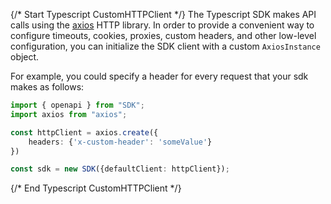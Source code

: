 {/* Start Typescript CustomHTTPClient */}
The Typescript SDK makes API calls using the [axios](https://axios-http.com/docs/intro) HTTP library.  In order to provide a convenient way to configure timeouts, cookies, proxies, custom headers, and other low-level configuration, you can initialize the SDK client with a custom `AxiosInstance` object.

For example, you could specify a header for every request that your sdk makes as follows:

```typescript
import { openapi } from "SDK";
import axios from "axios";

const httpClient = axios.create({
    headers: {'x-custom-header': 'someValue'}
})

const sdk = new SDK({defaultClient: httpClient});
```
{/* End Typescript CustomHTTPClient */}
